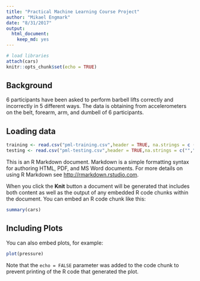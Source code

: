 ```yaml
---
title: "Practical Machine Learning Course Project"
author: "Mikael Engmark"
date: "8/31/2017"
output: 
  html_document: 
    keep_md: yes
---
```


```r
# load libraries
attach(cars)
knitr::opts_chunk$set(echo = TRUE)
```

## Background
6 participants have been asked to perform barbell lifts correctly and incorrectly in 5 different ways. The data is obtaining from accelerometers on the belt, forearm, arm, and dumbell of 6 participants. 

## Loading data
```r

training <- read.csv("pml-training.csv",header = TRUE, na.strings = c ("","NA"))
testing <- read.csv("pml-testing.csv",header = TRUE,na.strings = c("","NA"))
```
This is an R Markdown document. Markdown is a simple formatting syntax for authoring HTML, PDF, and MS Word documents. For more details on using R Markdown see <http://rmarkdown.rstudio.com>.

When you click the **Knit** button a document will be generated that includes both content as well as the output of any embedded R code chunks within the document. You can embed an R code chunk like this:

```r
summary(cars)
```

## Including Plots

You can also embed plots, for example:

```r
plot(pressure)
```

Note that the `echo = FALSE` parameter was added to the code chunk to prevent printing of the R code that generated the plot.
